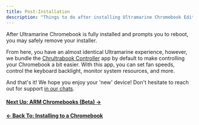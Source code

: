 ```yaml
---
title: Post-Installation
description: "Things to do after installing Ultramarine Chromebook Edition"
---
```



After Ultramarine Chromebook is fully installed and prompts you to reboot, you may safely remove your installer.

From here, you have an almost identical Ultramarine experience, however, we bundle the [Chrultrabook Controller](https://github.com/death7654/Chrultrabook-Tools) app by default to make controlling your Chromebook a bit easier.
With this app, you can set fan speeds, control the keyboard backlight, monitor system resources, and more.

And that's it! We hope you enjoy your 'new' device! Don't hesitate to reach out for support [in our chats](/en/community/community).

#### [Next Up: ARM Chromebooks (Beta) →](armbeta)

#### [← Back To: Installing to a Chromebook](installing)
